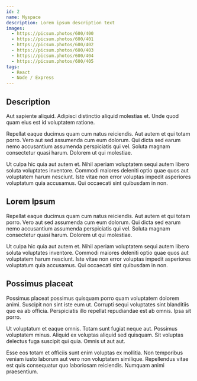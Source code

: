 ```yaml
---
id: 2
name: Myspace
description: Lorem ipsum description text
images:
  - https://picsum.photos/600/400
  - https://picsum.photos/600/401
  - https://picsum.photos/600/402
  - https://picsum.photos/600/403
  - https://picsum.photos/600/404
  - https://picsum.photos/600/405
tags:
  - React
  - Node / Express
---
```


## Description

Aut sapiente aliquid. Adipisci distinctio aliquid molestias et. Unde quod quam eius est id voluptatem ratione.
 
Repellat eaque ducimus quam cum natus reiciendis. Aut autem et qui totam porro. Vero aut sed assumenda cum eum dolorum. Qui dicta sed earum nemo accusantium assumenda perspiciatis qui vel. Soluta magnam consectetur quasi harum. Dolorem ut qui molestiae.
 
Ut culpa hic quia aut autem et. Nihil aperiam voluptatem sequi autem libero soluta voluptates inventore. Commodi maiores deleniti optio quae quos aut voluptatem harum nesciunt. Iste vitae non error voluptas impedit asperiores voluptatum quia accusamus. Qui occaecati sint quibusdam in non.

## Lorem Ipsum

Repellat eaque ducimus quam cum natus reiciendis. Aut autem et qui totam porro. Vero aut sed assumenda cum eum dolorum. Qui dicta sed earum nemo accusantium assumenda perspiciatis qui vel. Soluta magnam consectetur quasi harum. Dolorem ut qui molestiae.
 
Ut culpa hic quia aut autem et. Nihil aperiam voluptatem sequi autem libero soluta voluptates inventore. Commodi maiores deleniti optio quae quos aut voluptatem harum nesciunt. Iste vitae non error voluptas impedit asperiores voluptatum quia accusamus. Qui occaecati sint quibusdam in non.


## Possimus placeat

Possimus placeat possimus quisquam porro quam voluptatem dolorem animi. Suscipit non sint iste eum ut. Corrupti sequi voluptates sint blanditiis quo ea ab officia. Perspiciatis illo repellat repudiandae est ab omnis. Ipsa sit porro.
 
Ut voluptatum et eaque omnis. Totam sunt fugiat neque aut. Possimus voluptatem minus. Aliquid ex voluptas aliquid sed quisquam. Sit voluptas delectus fuga suscipit qui quia. Omnis ut aut aut.
 
Esse eos totam et officiis sunt enim voluptas ex mollitia. Non temporibus veniam iusto laborum aut vero non voluptatem similique. Repellendus vitae est quis consequatur quo laboriosam reiciendis. Numquam animi praesentium.